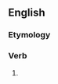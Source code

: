 ==English==

===Etymology===
{{suffix|en|happen|eth}}

===Verb===
{{head|en|verb form}}

# {{en-archaic third-person singular of|happen}}